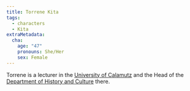 ```yaml
---
title: Torrene Kita
tags:
  - characters
  - Kita
extraMetadata:
  cha:
    age: "47"
    pronouns: She/Her
    sex: Female
---
```


Torrene is a lecturer in the
[University of Calamutz](/organizations/university-of-calamutz/) and the
Head of the
[Department of History and Culture](/organizations/department-of-history-and-culture/)
there.
